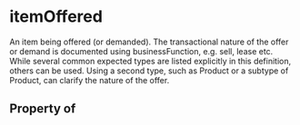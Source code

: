   

# itemOffered

An item being offered (or demanded). The transactional nature of the offer or demand is documented using <Link href="/businessFunction">businessFunction</Link>, e.g. sell, lease etc. While several common expected types are listed explicitly in this definition, others can be used. Using a second type, such as Product or a subtype of Product, can clarify the nature of the offer.

## Property of



